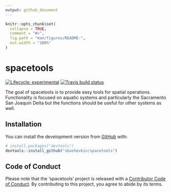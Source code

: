 ```yaml
---
output: github_document
---
```


<!-- README.md is generated from README.Rmd. Please edit that file -->

```r
knitr::opts_chunk$set(
  collapse = TRUE,
  comment = "#>",
  fig.path = "man/figures/README-",
  out.width = "100%"
)
```

# spacetools

<!-- badges: start -->
[![Lifecycle: experimental](https://img.shields.io/badge/lifecycle-experimental-orange.svg)](https://www.tidyverse.org/lifecycle/#experimental)
[![Travis build status](https://travis-ci.org/sbashevkin/spacetools.svg?branch=master)](https://travis-ci.org/sbashevkin/spacetools)
<!-- badges: end -->

The goal of spacetools is to provide easy tools for spatial operations. Functionality is focused on aquatic systems and particularly the Sacramento San Joaquin Delta but the functions should be useful for other systems as well. 

## Installation

You can install the development version from [GitHub](https://github.com/) with:

``` r
# install.packages("devtools")
devtools::install_github("sbashevkin/spacetools")
```

## Code of Conduct
Please note that the 'spacetools' project is released with a [Contributor Code of Conduct](CODE_OF_CONDUCT.md). By contributing to this project, you agree to abide by its terms.
